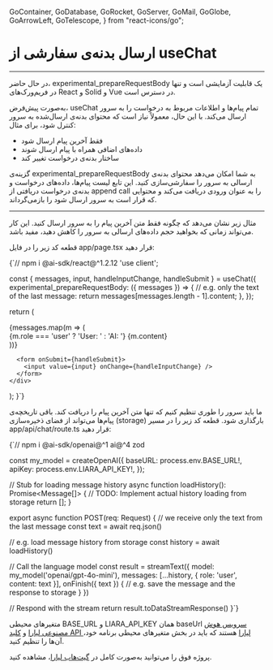   GoContainer,
  GoDatabase,
  GoRocket,
  GoServer,
  GoMail,
  GoGlobe,
  GoArrowLeft,
  GoTelescope,
} from "react-icons/go";


<Layout>
<Head>
<title>مستندات ارسال بدنه‌ی سفارشی از useChat در NextJS - لیارا</title>
<meta property="og:title" content="مستندات خدمات رایانش ابری لیارا" />
<meta property="og:description" content="مستندات مربوط به نحوه ارسال بدنه سفارشی (custom body) از useChat در NextJS با استفاده از سرویس هوش مصنوعی لیارا"  />
</Head>


# ارسال بدنه‌ی سفارشی از useChat 

<hr className="mb-2" />

<Alert variant="warning">
<p>
در حال حاضر، <Important>experimental_prepareRequestBody</Important> یک قابلیت آزمایشی است و تنها در فریم‌ورک‌های React و Solid و Vue در دسترس است.
</p>
</Alert>
<div className="h-2" />

به‌صورت پیش‌فرض، <Important>useChat</Important> تمام پیام‌ها و اطلاعات مربوط به درخواست را به سرور ارسال می‌کند. با این حال، معمولاً نیاز است که محتوای بدنه‌ی ارسال‌شده به سرور کنترل شود، برای مثال:

<div className="h-2" />
<ul>
<li>فقط آخرین پیام ارسال شود</li>
<li>داده‌های اضافی همراه با پیام ارسال شوند</li>
<li>ساختار بدنه‌ی درخواست تغییر کند</li>
</ul>
<div className="h-2" />

گزینه‌ی <Important>experimental_prepareRequestBody</Important> به شما امکان می‌دهد محتوای بدنه‌ی ارسالی به سرور را سفارشی‌سازی کنید.
این تابع لیست پیام‌ها، داده‌های درخواست و بدنه‌ی درخواست دریافتی از append call را به عنوان ورودی دریافت می‌کند و محتوایی که قرار است به سرور ارسال شود را بازمی‌گرداند.

<hr className="mb-2" />

مثال زیر نشان می‌دهد که چگونه فقط متن آخرین پیام را به سرور ارسال کنید.
این کار می‌تواند زمانی که بخواهید حجم داده‌های ارسالی به سرور را کاهش دهید، مفید باشد.

<Section id='client' title='کلاینت' />

قطعه کد زیر را در فایل <Important>app/page.tsx</Important> قرار دهید:
<div className="h-2" />
<div dir='ltr'>
    <Highlight className="js">
        {`// npm i @ai-sdk/react@^1.2.12
'use client';


  const { messages, input, handleInputChange, handleSubmit } = useChat({
    experimental_prepareRequestBody: ({ messages }) => {
      // e.g. only the text of the last message:
      return messages[messages.length - 1].content;
    },
  });

  return (
    <div>
      {messages.map(m => (
        <div key={m.id}>
          {m.role === 'user' ? 'User: ' : 'AI: '}
          {m.content}
        </div>
      ))}

      <form onSubmit={handleSubmit}>
        <input value={input} onChange={handleInputChange} />
      </form>
    </div>
  );
}`}
    </Highlight>
</div>

<Section id='server' title='سرور' />

ما باید سرور را طوری تنظیم کنیم که تنها متن آخرین پیام را دریافت کند. باقی تاریخچه‌ی پیام‌ها می‌تواند از فضای ذخیره‌سازی (storage) بارگذاری شود.
قطعه کد زیر را در مسیر <Important>app/api/chat/route.ts</Important> قرار دهید:

<div className="h-2" />
<div dir='ltr'>
    <Highlight className="js">
        {`// npm i @ai-sdk/openai@^1 ai@^4 zod


const my_model = createOpenAI({
  baseURL: process.env.BASE_URL!,
  apiKey: process.env.LIARA_API_KEY!,
});


// Stub for loading message history
async function loadHistory(): Promise<Message[]> {
  // TODO: Implement actual history loading from storage
  return [];
}

export async function POST(req: Request) {
  // we receive only the text from the last message
  const text = await req.json()

  // e.g. load message history from storage
  const history = await loadHistory()

  // Call the language model
  const result = streamText({
    model: my_model('openai/gpt-4o-mini'),
    messages: [...history, { role: 'user', content: text }],
    onFinish({ text }) {
      // e.g. save the message and the response to storage
    }
  })

  // Respond with the stream
  return result.toDataStreamResponse()
}`}
    </Highlight>
</div>
<div className="h-2" />
<Alert variant="info">
<p>
متغیرهای محیطی <Important>BASE_URL</Important> و <Important>LIARA_API_KEY</Important> همان baseUrl <a href="https://liara.ir/products/ai/" className="text-[#2196f3]">سرویس هوش مصنوعی لیارا</a> و <a href="/references/api/about/#api-access-key" className="text-[#2196f3]">کلید API لیارا</a> هستند که باید در بخش متغیرهای محیطی برنامه خود، آن‌ها را تنظیم کنید. 
</p>
</Alert>
<div className="h-2" />
<Alert variant="success">
<p>
پروژه فوق را می‌توانید به‌صورت کامل در <a href="https://github.com/liara-cloud/ai-sdk-examples/tree/master/NextJS/send-custom-body-from-use-chat" className="text-[#2196f3]">گیت‌هاب لیارا</a>، مشاهده کنید. 
</p>
</Alert>






</Layout>